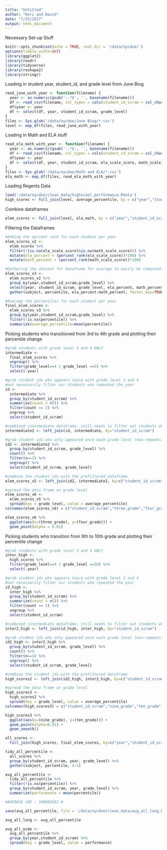 ```yaml
---
title: "Untitled"
author: "Keri and David"
date: "7/25/2017"
output: html_document
---
```

Necessary Set-up Stuff
```r
knitr::opts_chunk$set(echo = TRUE, root.dir = '/data/nycdoe/')
options(tibble.width=Inf)
library(ggplot2)
library(readr)
library(tidyverse)
library(reshape2)
library(stringr)
```
Loading in student year, student_id, and grade level from June Biog
```r
read_june_with_year <- function(filename) {
  year <- as.numeric(gsub('-.*$', '', basename(filename)))
  df <- read_csv(filename, col_types = cols(student_id_scram = col_character(), grade_level = col_integer()))
  df$year <- year
  df <- select(df, year, student_id_scram, grade_level)
}
files <- Sys.glob('/data/nycdoe/June Biog/*.csv')
level <- map_df(files, read_june_with_year)
```
Loading in Math and ELA stuff
```r
read_ela_math_with_year <- function(filename) {
  year <- as.numeric(gsub('-.*$', '', basename(filename)))
  df <- read_csv(filename, col_types = cols(student_id_scram = col_character()))
  df$year <- year
  df <- select(df, year, student_id_scram, ela_scale_score, math_scale_score)
}
files <- Sys.glob('/data/nycdoe/Math and ELA/*.csv')
ela_math <- map_df(files, read_ela_math_with_year)
```
Loading Regents Data
```r
load('/data/nycdoe/clean_data/highscool_performance.Rdata')
high_scores <- full_join(level, average_percentile, by = c("year","student_id_scram"))
```
Combine dataframes
```r
elem_scores <- full_join(level, ela_math, by = c("year","student_id_scram"))
```
Filtering the Dataframes
```r
#Adding the percent rank for each student per year
elem_scores_v2 <-
  elem_scores %>% 
  filter(!(is.na(ela_scale_score)&is.na(math_scale_score))) %>%
  mutate(ela_percent = (percent_rank(ela_scale_score))*100) %>%
  mutate(math_percent = (percent_rank(math_scale_score))*100)

#Gathering the dataset for dataframe for average to easily be computed
elem_scores_v3 <-
  elem_scores_v2 %>% 
  group_by(year,student_id_scram,grade_level) %>%
  select(year, student_id_scram, grade_level, ela_percent, math_percent) %>%
  gather(subject, percentile, ela_percent:math_percent, factor_key=TRUE)

#Average the percentiles for each student per year
final_elem_scores <-
  elem_scores_v3 %>%
  group_by(year,student_id_scram,grade_level) %>%
  filter(!is.na(percentile)) %>%
  summarize(average_percentile=mean(percentile))
```

Picking students who transitioned from 3rd to 4th grade and 
plotting their percentile change
```r
#grab students with grade level 3 and 4 ONLY
intermediate <- 
  final_elem_scores %>% 
  ungroup() %>%
  filter(grade_level==4 | grade_level ==5) %>%
  select(-year)

#grab student ids who appears twice with grade level 3 and 4
#not necessarily filter our students who repeated the year
id <- 
  intermediate %>% 
  group_by(student_id_scram) %>% 
  summarize(count = n()) %>% 
  filter(count == 2) %>% 
  ungroup %>% 
  select(student_id_scram)

#combined intermediate dataframe, still needs to filter out students who repeated same year
intermediate2 <- left_join(id, intermediate, by="student_id_scram")

#grab student ids who only appeared once each grade level (non-repeats)
id2 <- intermediate2 %>% 
  group_by(student_id_scram, grade_level) %>% 
  count() %>% 
  filter(n==1) %>% 
  ungroup() %>% 
  select(student_id_scram, grade_level)

#combine the student ids with the prefiltered dataframe
elem_scores_v5 <- left_join(id2, intermediate2, by=c("student_id_scram","grade_level"))

#spread the data frame on grade level
elem_scores_v6 <-
  elem_scores_v5 %>%
  spread(key = grade_level, value = average_percentile) 
colnames(elem_scores_v6) = c("student_id_scram","three_grade","four_grade")

elem_scores_v6 %>%
  ggplot(aes(x=(three_grade), y=(four_grade))) +
  geom_point(alpha = 0.01) 

```

Picking students who transition from 9th to 10th grade and 
plotting their percentile change
```r
#grab students with grade level 3 and 4 ONLY
inter_high <- 
  high_scores %>%
  filter(grade_level==9 | grade_level ==10) %>%
  select(-year)

#grab student ids who appears twice with grade level 3 and 4
#not necessarily filter our students who repeated the year
id_high <- 
  inter_high %>% 
  group_by(student_id_scram) %>% 
  summarize(count = n()) %>% 
  filter(count == 2) %>% 
  ungroup %>% 
  select(student_id_scram)

#combined intermediate dataframe, still needs to filter out students who repeated same year
inter2_high <- left_join(id_high, inter_high, by="student_id_scram")

#grab student ids who only appeared once each grade level (non-repeats)
id2_high <- inter2_high %>% 
  group_by(student_id_scram, grade_level) %>% 
  count() %>% 
  filter(n==1) %>% 
  ungroup() %>% 
  select(student_id_scram, grade_level)

#combine the student ids with the prefiltered dataframe
high_scores2 <- left_join(id2_high, inter2_high, by=c("student_id_scram","grade_level"))

#spread the data frame on grade level
high_scores3 <-
  high_scores2 %>%
  spread(key = grade_level, value = average_percentile) 
colnames(high_scores3) = c("student_id_scram","nine_grade","ten_grade")

high_scores3 %>%
  ggplot(aes(x=(nine_grade), y=(ten_grade))) +
  geom_point(alpha=0.01) +
  geom_smooth()

```


```r
all_scores <-
  full_join(high_scores, final_elem_scores, by=c("year","student_id_scram","grade_level"))

tidy_all_percentile <-
  all_scores %>%
  group_by(student_id_scram, year, grade_level) %>%
  gather(subject, percentile, 4:5)

avg_all_percentile <- 
  tidy_all_percentile %>%
  filter(!is.na(percentile)) %>%
  group_by(student_id_scram, year, grade_level) %>%
  summarize(performance = mean(percentile))

#AVERAGE JOE : 100002032 #

save(avg_all_percentile, file = '/data/nycdoe/clean_data/avg_all_long.Rdata')
```

```r
avg_all_long <- avg_all_percentile

avg_all_wide <- 
  avg_all_percentile %>%
  group_by(year,student_id_scram) %>%
  spread(key = grade_level, value = performance)
```